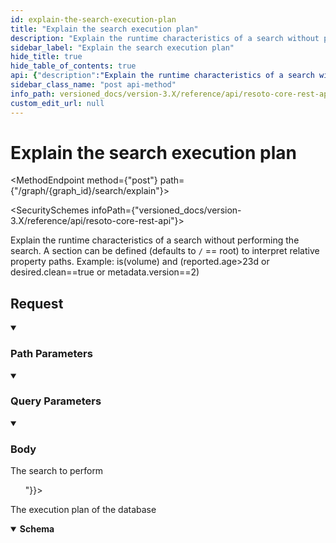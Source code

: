 ```yaml
---
id: explain-the-search-execution-plan
title: "Explain the search execution plan"
description: "Explain the runtime characteristics of a search without performing the search."
sidebar_label: "Explain the search execution plan"
hide_title: true
hide_table_of_contents: true
api: {"description":"Explain the runtime characteristics of a search without performing the search.\nA section can be defined (defaults to `/` == root) to interpret relative property paths.\nExample: is(volume) and (reported.age>23d or desired.clean==true or metadata.version==2)\n","tags":["graph_search"],"parameters":[{"name":"graph_id","in":"path","description":"The identifier of the graph","example":"resoto","required":true,"schema":{"type":"string"}},{"name":"section","in":"query","description":"The name of the section used for all property paths. If not defined root is assumed.","required":false,"schema":{"type":"string","enum":["reported","desired","metadata"]}}],"requestBody":{"description":"The search to perform","content":{"text/plain":{"schema":{"type":"string","example":"is(graph_root) and reported.name==\"root\" -->"}}}},"responses":{"200":{"description":"The execution plan of the database","content":{"application/json":{"schema":{"type":"object","description":"The estimated cost of a search","properties":{"estimated_cost":{"type":"integer","description":"Absolute number that shows the cost of this search. See rating for an interpreted number."},"estimated_nr_items":{"type":"integer","description":"This is the estimated number of items returned for this search.\nPlease note: it is computed based on search statistics and heuristics and does not reflect the real number.\n"},"available_nr_items":{"type":"integer","description":"This is the number of available nodes in the graph."},"full_collection_scan":{"type":"boolean","description":"Indicates, if a full collection scan is required.\nThis means, that the search does not take advantage of any indexes!\n"},"rating":{"type":"string","description":"The rating of this search.\nA simple search is usually fine.\nA complex search might be acceptable in certain cases. Maybe an index can be used to make this search simple?\nA bad search is usually something where an index is missing or the search has to be rewritten.\n","enum":["simple","complex","bad"]}},"title":"EstimatedSearchCost"}}}}},"method":"post","path":"/graph/{graph_id}/search/explain","servers":[{"url":"https://{host}:{port}","variables":{"host":{"default":"localhost"},"port":{"default":"8900"}}}],"info":{"title":"Resoto Core REST API","version":"V1"},"postman":{"name":"Explain the search execution plan","description":{"content":"Explain the runtime characteristics of a search without performing the search.\nA section can be defined (defaults to `/` == root) to interpret relative property paths.\nExample: is(volume) and (reported.age>23d or desired.clean==true or metadata.version==2)\n","type":"text/plain"},"url":{"path":["graph",":graph_id","search","explain"],"host":["{{baseUrl}}"],"query":[{"disabled":false,"description":{"content":"The name of the section used for all property paths. If not defined root is assumed.","type":"text/plain"},"key":"section","value":""}],"variable":[{"disabled":false,"description":{"content":"(Required) The identifier of the graph","type":"text/plain"},"type":"any","value":"","key":"graph_id"}]},"header":[{"key":"Content-Type","value":"text/plain"},{"key":"Accept","value":"application/json"}],"method":"POST","body":{"mode":"raw","raw":"\"\""}}}
sidebar_class_name: "post api-method"
info_path: versioned_docs/version-3.X/reference/api/resoto-core-rest-api
custom_edit_url: null
---
```



<h1 className={"openapi__heading"}>Explain the search execution plan</h1>

<MethodEndpoint method={"post"} path={"/graph/{graph_id}/search/explain"}></MethodEndpoint>

<SecuritySchemes infoPath={"versioned_docs/version-3.X/reference/api/resoto-core-rest-api"}></SecuritySchemes>

Explain the runtime characteristics of a search without performing the search. A section can be defined (defaults to `/` == root) to interpret relative property paths. Example: is(volume) and (reported.age\>23d or desired.clean==true or metadata.version==2)

## Request

<details style={{"marginBottom":"1rem"}} className={"openapi-markdown__details"} data-collapsed={false} open={true}><summary style={{}}><h3 className={"openapi-markdown__details-summary-header-params"}>Path Parameters</h3></summary><div><ul><ParamsItem className={"paramsItem"} param={{"name":"graph_id","in":"path","description":"The identifier of the graph","example":"resoto","required":true,"schema":{"type":"string"}}}></ParamsItem></ul></div></details><details style={{"marginBottom":"1rem"}} className={"openapi-markdown__details"} data-collapsed={false} open={true}><summary style={{}}><h3 className={"openapi-markdown__details-summary-header-params"}>Query Parameters</h3></summary><div><ul><ParamsItem className={"paramsItem"} param={{"name":"section","in":"query","description":"The name of the section used for all property paths. If not defined root is assumed.","required":false,"schema":{"type":"string","enum":["reported","desired","metadata"]}}}></ParamsItem></ul></div></details><MimeTabs className={"openapi-tabs__mime"}><TabItem label={"text/plain"} value={"text/plain-schema"}><details style={{}} className={"openapi-markdown__details mime"} data-collapsed={false} open={true}><summary style={{}} className={"openapi-markdown__details-summary-mime"}><h3 className={"openapi-markdown__details-summary-header-body"}>Body</h3></summary><div style={{"textAlign":"left","marginLeft":"1rem"}}><div style={{"marginTop":"1rem","marginBottom":"1rem"}}>

The search to perform

</div></div><ul style={{"marginLeft":"1rem"}}><SchemaItem collapsible={false} name={"string"} required={false} schemaName={undefined} qualifierMessage={undefined} schema={{"type":"string","example":"is(graph_root) and reported.name==\"root\" -->"}}></SchemaItem></ul></details></TabItem></MimeTabs><div><div><ApiTabs><TabItem label={"200"} value={"200"}><div>

The execution plan of the database

</div><div><MimeTabs className={"openapi-tabs__mime"} schemaType={"response"}><TabItem label={"application/json"} value={"application/json"}><SchemaTabs className={"openapi-tabs__schema"}><TabItem label={"Schema"} value={"Schema"}><details style={{}} className={"openapi-markdown__details response"} data-collapsed={false} open={true}><summary style={{}} className={"openapi-markdown__details-summary-response"}><strong>Schema</strong></summary><div style={{"textAlign":"left","marginLeft":"1rem"}}></div><ul style={{"marginLeft":"1rem"}}><SchemaItem collapsible={false} name={"estimated_cost"} required={false} schemaName={"integer"} qualifierMessage={undefined} schema={{"type":"integer","description":"Absolute number that shows the cost of this search. See rating for an interpreted number."}}></SchemaItem><SchemaItem collapsible={false} name={"estimated_nr_items"} required={false} schemaName={"integer"} qualifierMessage={undefined} schema={{"type":"integer","description":"This is the estimated number of items returned for this search.\nPlease note: it is computed based on search statistics and heuristics and does not reflect the real number.\n"}}></SchemaItem><SchemaItem collapsible={false} name={"available_nr_items"} required={false} schemaName={"integer"} qualifierMessage={undefined} schema={{"type":"integer","description":"This is the number of available nodes in the graph."}}></SchemaItem><SchemaItem collapsible={false} name={"full_collection_scan"} required={false} schemaName={"boolean"} qualifierMessage={undefined} schema={{"type":"boolean","description":"Indicates, if a full collection scan is required.\nThis means, that the search does not take advantage of any indexes!\n"}}></SchemaItem><SchemaItem collapsible={false} name={"rating"} required={false} schemaName={"string"} qualifierMessage={"**Possible values:** [`simple`, `complex`, `bad`]"} schema={{"type":"string","description":"The rating of this search.\nA simple search is usually fine.\nA complex search might be acceptable in certain cases. Maybe an index can be used to make this search simple?\nA bad search is usually something where an index is missing or the search has to be rewritten.\n","enum":["simple","complex","bad"]}}></SchemaItem></ul></details></TabItem><TabItem label={"Example (from schema)"} value={"Example (from schema)"}><ResponseSamples responseExample={"{\n  \"estimated_cost\": 0,\n  \"estimated_nr_items\": 0,\n  \"available_nr_items\": 0,\n  \"full_collection_scan\": true,\n  \"rating\": \"simple\"\n}"} language={"json"}></ResponseSamples></TabItem></SchemaTabs></TabItem></MimeTabs></div></TabItem></ApiTabs></div></div>
